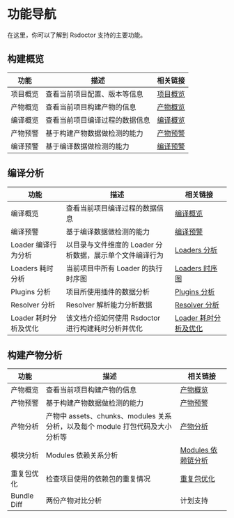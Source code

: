 # 功能导航

在这里，你可以了解到 Rsdoctor 支持的主要功能。

## 构建概览

| 功能      | 描述                                   | 相关链接                            |
| --------- | -------------------------------------- | ----------------------------------- |
| 项目概览  | 查看当前项目配置、版本等信息           | [项目概览](../usage/project-overall) |
| 产物概览  | 查看当前项目构建产物的信息               | [产物概览](../usage/bundle-overall) |
| 编译概览  | 查看当前项目编译过程的数据信息         |[编译概览](../usage/compile-overall) |
| 产物预警  | 基于构建产物数据做检测的能力             | [产物预警](../usage/bundle-alerts) |
| 编译预警  | 基于编译数据做检测的能力               | [编译预警](../usage/compile-overall) |

## 编译分析

| 功能                  | 描述                                       | 相关链接 |
| --------------------- | ------------------------------------------ | -------- |
| 编译概览  | 查看当前项目编译过程的数据信息         |[编译概览](../usage/compile-overall) |
| 编译预警  | 基于编译数据做检测的能力               | [编译预警](../usage/compile-alerts) |
| Loader 编译行为分析   | 以目录与文件维度的 Loader 分析数据，展示单个文件编译行为 | [Loaders 分析](../usage/loaders-analysis)  |
| Loaders 耗时分析      | 当前项目中所有 Loader 的执行时序图           | [Loaders 时序图](../usage/loaders-timeline)         |
| Plugins 分析          | 项目所使用插件的数据分析                     | [Plugins 分析](../usage/plugins-analysis)          |
| Resolver 分析         | Resolver 解析能力分析数据                   | [Resolver 分析](../usage/resolver)        |
| Loader 耗时分析及优化  |  该文档介绍如何使用 Rsdoctor 进行构建耗时分析并优化  | [ Loader 耗时分析及优化 ](../../blog/topic/loader-optimization)  |

## 构建产物分析

| 功能      | 描述                                                         | 相关链接 |
| --------- | ------------------------------------------------------------ | -------- |
| 产物概览  | 查看当前项目构建产物的信息               | [产物概览](../usage/bundle-overall) |
| 产物预警  | 基于构建产物数据做检测的能力             | [产物预警](../usage/bundle-alerts) |
| 产物分析  | 产物中 assets、chunks、modules 关系分析，以及每个 module 打包代码及大小分析等 | [产物分析](../usage/bundle-size)       |
| 模块分析  | Modules 依赖关系分析                                         | [Modules 依赖链分析](../usage/module-analysis)    |
| 重复包优化 | 检查项目使用的依赖包的重复情况                               | [重复包优化](../../blog/topic/duplicate-pkg-problem)         |
| Bundle Diff | 两份产物对比分析                                             | 计划支持 |
